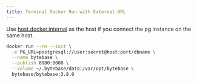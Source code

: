 ```yaml
---
title: Terminal Docker Run with External URL
---
```


<Note>

Use [host.docker.internal](https://docs.docker.com/desktop/networking/#i-want-to-connect-from-a-container-to-a-service-on-the-host) as the host if you connect the pg instance on the same host.

</Note>

```bash
docker run --rm --init \
  -e PG_URL=postgresql://user:secret@host:port/dbname \
  --name bytebase \
  --publish 8080:8080 \
  --volume ~/.bytebase/data:/var/opt/bytebase \
  bytebase/bytebase:3.8.0
```

